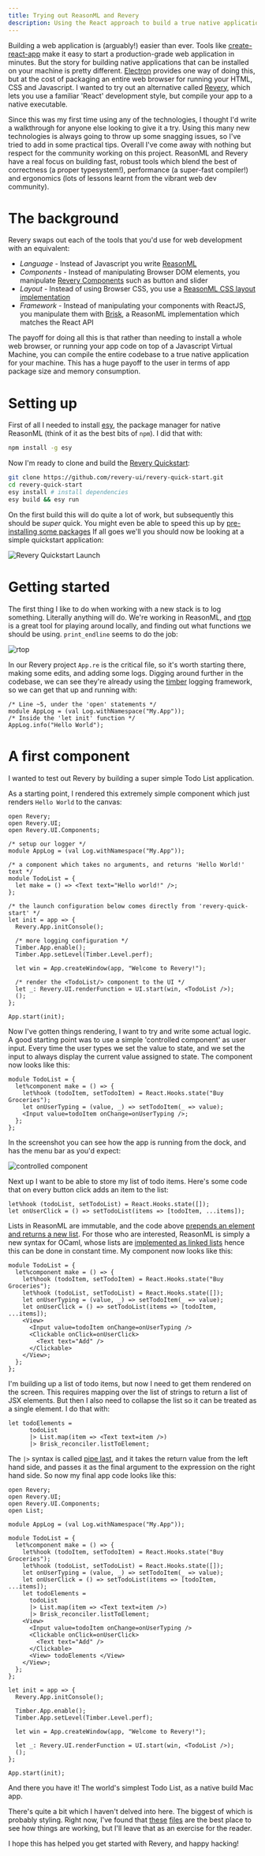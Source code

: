 ```yaml
---
title: Trying out ReasonML and Revery
description: Using the React approach to build a true native application with ReasonML
---
```


Building a web application is (arguably!) easier than ever. Tools like [create-react-app](https://create-react-app.dev/) make it easy to start a production-grade web application in minutes. But the story for building native applications that can be installed on your machine is pretty different. [Electron](https://www.electronjs.org/) provides one way of doing this, but at the cost of packaging an entire web browser for running your HTML, CSS and Javascript. I wanted to try out an alternative called [Revery](https://www.outrunlabs.com/revery/), which lets you use a familiar 'React' development style, but compile your app to a native executable.

Since this was my first time using any of the technologies, I thought I'd write a walkthrough for anyone else looking to give it a try. Using this many new technologies is always going to throw up some snagging issues, so I've tried to add in some practical tips. Overall I've come away with nothing but respect for the community working on this project. ReasonML and Revery have a real focus on building fast, robust tools which blend the best of correctness (a proper typesystem!), performance (a super-fast compiler!) and ergonomics (lots of lessons learnt from the vibrant web dev community).

# The background

Revery swaps out each of the tools that you'd use for web development with an equivalent:
- *Language* - Instead of Javascript you write [ReasonML](https://reasonml.org/)
- *Components* - Instead of manipulating Browser DOM elements, you manipulate [Revery Components](https://www.outrunlabs.com/revery/api/revery/) such as button and slider
- *Layout* - Instead of using Browser CSS, you use a [ReasonML CSS layout implementation](https://github.com/jordwalke/flex)
- *Framework* - Instead of manipulating your components with ReactJS, you manipulate them with [Brisk](https://github.com/briskml/brisk-reconciler), a ReasonML implementation which matches the React API

The payoff for doing all this is that rather than needing to install a whole web browser, or running your app code on top of a Javascript Virtual Machine, you can compile the entire codebase to a true native application for your machine. This has a huge payoff to the user in terms of app package size and memory consumption.

# Setting up

First of all I needed to install [esy](https://esy.sh/), the package manager for native ReasonML (think of it as the best bits of `npm`). I did that with:

```sh
npm install -g esy
```

Now I'm ready to clone and build the [Revery Quickstart](https://github.com/revery-ui/revery-quick-start):

```sh
git clone https://github.com/revery-ui/revery-quick-start.git
cd revery-quick-start
esy install # install dependencies
esy build && esy run
```

On the first build this will do quite a lot of work, but subsequently this should be *super* quick. You might even be able to speed this up by [pre-installing some packages](https://github.com/revery-ui/revery/wiki/Building-&-Installing) If all goes we'll you should now be looking at a simple quickstart application:

![Revery Quickstart Launch](https://dev-to-uploads.s3.amazonaws.com/i/8u3u1roz6f1c7w91ysqp.png)

# Getting started

The first thing I like to do when working with a new stack is to log something. Literally anything will do. We're working in ReasonML, and [rtop](https://github.com/reasonml/reason-cli) is a great tool for playing around locally, and finding out what functions we should be using. `print_endline` seems to do the job:

![rtop](https://dev-to-uploads.s3.amazonaws.com/i/6j2cpec4jv1yyb627hoq.png)

In our Revery project `App.re` is the critical file, so it's worth starting there, making some edits, and adding some logs. Digging around further in the codebase, we can see they're already using the [timber](https://github.com/glennsl/timber) logging framework, so we can get that up and running with:

```reasonml
/* Line ~5, under the 'open' statements */
module AppLog = (val Log.withNamespace("My.App"));
/* Inside the 'let init' function */
AppLog.info("Hello World");
```

# A first component

I wanted to test out Revery by building a super simple Todo List application.

As a starting point, I rendered this extremely simple component which just renders `Hello World` to the canvas:

```reasonml
open Revery;
open Revery.UI;
open Revery.UI.Components;

/* setup our logger */
module AppLog = (val Log.withNamespace("My.App"));

/* a component which takes no arguments, and returns 'Hello World!' text */
module TodoList = {
  let make = () => <Text text="Hello world!" />;
};

/* the launch configuration below comes directly from 'revery-quick-start' */
let init = app => {
  Revery.App.initConsole();

  /* more logging configuration */
  Timber.App.enable();
  Timber.App.setLevel(Timber.Level.perf);

  let win = App.createWindow(app, "Welcome to Revery!");

  /* render the <TodoList/> component to the UI */
  let _: Revery.UI.renderFunction = UI.start(win, <TodoList />);
  ();
};

App.start(init);
```

Now I've gotten things rendering, I want to try and write some actual logic. A good starting point was to use a simple 'controlled component' as user input. Every time the user types we set the value to state, and we set the input to always display the current value assigned to state. The component now looks like this:

```reasonml
module TodoList = {
  let%component make = () => {
    let%hook (todoItem, setTodoItem) = React.Hooks.state("Buy Groceries");
    let onUserTyping = (value, _) => setTodoItem(_ => value);
    <Input value=todoItem onChange=onUserTyping />;
  };
};
```

In the screenshot you can see how the app is running from the dock, and has the menu bar as you'd expect:

![controlled component](https://dev-to-uploads.s3.amazonaws.com/i/4nvyvm9p1oh2eta6vdks.png)

Next up I want to be able to store my list of todo items. Here's some code that on every button click adds an item to the list:

```reasonml
let%hook (todoList, setTodoList) = React.Hooks.state([]);
let onUserClick = () => setTodoList(items => [todoItem, ...items]);
```

Lists in ReasonML are immutable, and the code above [prepends an element and returns a new list](https://reasonml.org/docs/manual/latest/list-and-array#immutable-prepend). For those who are interested, ReasonML is simply a new syntax for OCaml, whose lists are [implemented as linked lists](https://ocaml.org/learn/tutorials/data_types_and_matching.html) hence this can be done in constant time. My component now looks like this:

```reasonml
module TodoList = {
  let%component make = () => {
    let%hook (todoItem, setTodoItem) = React.Hooks.state("Buy Groceries");
    let%hook (todoList, setTodoList) = React.Hooks.state([]);
    let onUserTyping = (value, _) => setTodoItem(_ => value);
    let onUserClick = () => setTodoList(items => [todoItem, ...items]);
    <View>
      <Input value=todoItem onChange=onUserTyping />
      <Clickable onClick=onUserClick>
        <Text text="Add" />
      </Clickable>
    </View>;
  };
};
```

I'm building up a list of todo items, but now I need to get them rendered on the screen. This requires mapping over the list of strings to return a list of JSX elements. But then I also need to collapse the list so it can be treated as a single element. I do that with:

```reasonml
let todoElements =
      todoList
      |> List.map(item => <Text text=item />)
      |> Brisk_reconciler.listToElement;
```

The `|>` syntax is called [pipe last](https://reasonml.org/docs/manual/latest/pipe-last), and it takes the return value from the left hand side, and passes it as the final argument to the expression on the right hand side. So now my final app code looks like this:

```reasonml
open Revery;
open Revery.UI;
open Revery.UI.Components;
open List;

module AppLog = (val Log.withNamespace("My.App"));

module TodoList = {
  let%component make = () => {
    let%hook (todoItem, setTodoItem) = React.Hooks.state("Buy Groceries");
    let%hook (todoList, setTodoList) = React.Hooks.state([]);
    let onUserTyping = (value, _) => setTodoItem(_ => value);
    let onUserClick = () => setTodoList(items => [todoItem, ...items]);
    let todoElements =
      todoList
      |> List.map(item => <Text text=item />)
      |> Brisk_reconciler.listToElement;
    <View>
      <Input value=todoItem onChange=onUserTyping />
      <Clickable onClick=onUserClick>
        <Text text="Add" />
      </Clickable>
      <View> todoElements </View>
    </View>;
  };
};

let init = app => {
  Revery.App.initConsole();

  Timber.App.enable();
  Timber.App.setLevel(Timber.Level.perf);

  let win = App.createWindow(app, "Welcome to Revery!");

  let _: Revery.UI.renderFunction = UI.start(win, <TodoList />);
  ();
};

App.start(init);
```

And there you have it! The world's simplest Todo List, as a native build Mac app.

There's quite a bit which I haven't delved into here. The biggest of which is probably styling. Right now, I've found that [these](https://github.com/revery-ui/revery/blob/4cc62a5ec16d7d9ee16a2bda24065210bca4646a/test/UI/StyleTest.re) [files](https://github.com/revery-ui/revery/blob/4cc62a5ec16d7d9ee16a2bda24065210bca4646a/src/UI/Style.re) are the best place to see how things are working, but I'll leave that as an exercise for the reader.

I hope this has helped you get started with Revery, and happy hacking!

